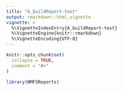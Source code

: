 ```yaml
---
title: "A_buildReport-test"
output: rmarkdown::html_vignette
vignette: >
  %\VignetteIndexEntry{A_buildReport-test}
  %\VignetteEngine{knitr::rmarkdown}
  %\VignetteEncoding{UTF-8}
---
```


```r
knitr::opts_chunk$set(
  collapse = TRUE,
  comment = "#>"
)
```

```r
library(NMFSReports)
```
